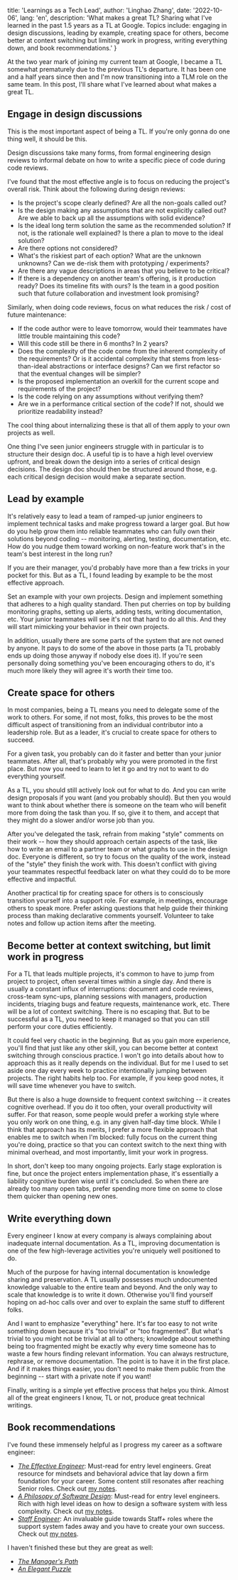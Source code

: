 
  title: 'Learnings as a Tech Lead',
  author: 'Linghao Zhang',
  date: '2022-10-06',
  lang: 'en',
  description: 'What makes a great TL? Sharing what I\'ve learned in the past 1.5 years as a TL at Google. Topics include: engaging in design discussions, leading by example, creating space for others, become better at context switching but limiting work in progress, writing everything down, and book recommendations.'
}


<!-- content start here -->

At the two year mark of joining my current team at Google, I became a TL somewhat prematurely due to the previous TL's departure. It has been one and a half years since then and I'm now transitioning into a TLM role on the same team. In this post, I'll share what I've learned about what makes a great TL.

## Engage in design discussions

This is the most important aspect of being a TL. If you're only gonna do one thing well, it should be this.

Design discussions take many forms, from formal engineering design reviews to informal debate on how to write a specific piece of code during code reviews.

I've found that the most effective angle is to focus on reducing the project's overall risk. Think about the following during design reviews:
- Is the project's scope clearly defined? Are all the non-goals called out?
- Is the design making any assumptions that are not explicitly called out? Are we able to back up all the assumptions with solid evidence?
- Is the ideal long term solution the same as the recommended solution? If not, is the rationale well explained? Is there a plan to move to the ideal solution?
- Are there options not considered?
- What's the riskiest part of each option? What are the unknown unknowns? Can we de-risk them with prototyping / experiments?
- Are there any vague descriptions in areas that you believe to be critical?
- If there is a dependency on another team's offering, is it production ready? Does its timeline fits with ours? Is the team in a good position such that future collaboration and investment look promising?

Similarly, when doing code reviews, focus on what reduces the risk / cost of future maintenance:
- If the code author were to leave tomorrow, would their teammates have little trouble maintaining this code?
- Will this code still be there in 6 months? In 2 years?
- Does the complexity of the code come from the inherent complexity of the requirements? Or is it accidental complexity that stems from less-than-ideal abstractions or interface designs? Can we first refactor so that the eventual changes will be simpler?
- Is the proposed implementation an overkill for the current scope and requirements of the project?
- Is the code relying on any assumptions without verifying them?
- Are we in a performance critical section of the code? If not, should we prioritize readability instead?

The cool thing about internalizing these is that all of them apply to your own projects as well.

One thing I've seen junior engineers struggle with in particular is to structure their design doc. A useful tip is to have a high level overview upfront, and break down the design into a series of critical design decisions. The design doc should then be structured around those, e.g. each critical design decision would make a separate section.

## Lead by example

It's relatively easy to lead a team of ramped-up junior engineers to implement technical tasks and make progress toward a larger goal. But how do you help grow them into reliable teammates who can fully own their solutions beyond coding -- monitoring, alerting, testing, documentation, etc. How do you nudge them toward working on non-feature work that's in the team's best interest in the long run?

If you are their manager, you'd probably have more than a few tricks in your pocket for this. But as a TL, I found leading by example to be the most effective approach.

Set an example with your own projects. Design and implement something that adheres to a high quality standard. Then put cherries on top by building monitoring graphs, setting up alerts, adding tests, writing documentation, etc. Your junior teammates will see it's not that hard to do all this. And they will start mimicking your behavior in their own projects.

In addition, usually there are some parts of the system that are not owned by anyone. It pays to do some of the above in those parts (a TL probably ends up doing those anyway if nobody else does it). If you're seen personally doing something you've been encouraging others to do, it's much more likely they will agree it's worth their time too.

## Create space for others

In most companies, being a TL means you need to delegate some of the work to others. For some, if not most, folks, this proves to be the most difficult aspect of transitioning from an individual contributor into a leadership role. But as a leader, it's crucial to create space for others to succeed.

For a given task, you probably can do it faster and better than your junior teammates. After all, that's probably why you were promoted in the first place. But now you need to learn to let it go and try not to want to do everything yourself.

As a TL, you should still actively look out for what to do. And you can write design proposals if you want (and you probably should). But then you would want to think about whether there is someone on the team who will benefit more from doing the task than you. If so, give it to them, and accept that they might do a slower and/or worse job than you.

After you've delegated the task, refrain from making "style" comments on their work -- how they should approach certain aspects of the task, like how to write an email to a partner team or what graphs to use in the design doc. Everyone is different, so try to focus on the quality of the work, instead of the "style" they finish the work with. This doesn't conflict with giving your teammates respectful feedback later on what they could do to be more effective and impactful.

Another practical tip for creating space for others is to consciously transition yourself into a support role. For example, in meetings, encourage others to speak more. Prefer asking questions that help guide their thinking process than making declarative comments yourself. Volunteer to take notes and follow up action items after the meeting.

## Become better at context switching, but limit work in progress

For a TL that leads multiple projects, it's common to have to jump from project to project, often several times within a single day. And there is usually a constant influx of interruptions: document and code reviews, cross-team sync-ups, planning sessions with managers, production incidents, triaging bugs and feature requests, maintenance work, etc. There will be a lot of context switching. There is no escaping that. But to be successful as a TL, you need to keep it managed so that you can still perform your core duties efficiently.

It could feel very chaotic in the beginning. But as you gain more experience, you'll find that just like any other skill, you can become better at context switching through conscious practice. I won't go into details about how to approach this as it really depends on the individual. But for me I used to set aside one day every week to practice intentionally jumping between projects. The right habits help too. For example, if you keep good notes, it will save time whenever you have to switch.

But there is also a huge downside to frequent context switching -- it creates cognitive overhead. If you do it too often, your overall productivity will suffer. For that reason, some people would prefer a working style where you only work on one thing, e.g. in any given half-day time block. While I think that approach has its merits, I prefer a more flexible approach that enables me to switch when I'm blocked: fully focus on the current thing you're doing, practice so that you can context switch to the next thing with minimal overhead, and most importantly, limit your work in progress.

In short, don't keep too many ongoing projects. Early stage exploration is fine, but once the project enters implementation phase, it's essentially a liability cognitive burden wise until it's concluded. So when there are already too many open tabs, prefer spending more time on some to close them quicker than opening new ones.

## Write everything down

Every engineer I know at every company is always complaining about inadequate internal documentation. As a TL, improving documentation is one of the few high-leverage activities you're uniquely well positioned to do.

Much of the purpose for having internal documentation is knowledge sharing and preservation. A TL usually possesses much undocumented knowledge valuable to the entire team and beyond. And the only way to scale that knowledge is to write it down. Otherwise you'll find yourself hoping on ad-hoc calls over and over to explain the same stuff to different folks. 

And I want to emphasize "everything" here. It's far too easy to not write something down because it's "too trivial" or "too fragmented". But what's trivial to you might not be trivial at all to others; knowledge about something being too fragmented might be exactly why every time someone has to waste a few hours finding relevant information. You can always restructure, rephrase, or remove documentation. The point is to have it in the first place. And if it makes things easier, you don't need to make them public from the beginning -- start with a private note if you want!

Finally, writing is a simple yet effective process that helps you think. Almost all of the great engineers I know, TL or not, produce great technical writings.

## Book recommendations

I've found these immensely helpful as I progress my career as a software engineer:
- [*The Effective Engineer*](https://www.effectiveengineer.com/book): Must-read for entry level engineers. Great resource for mindsets and behavioral advice that lay down a firm foundation for your career. Some content still resonates after reaching Senior roles. Check out [my notes](https://linghao.io/notes/the-effective-engineer).
- [*A Philosopy of Software Design*](https://www.goodreads.com/en/book/show/39996759-a-philosophy-of-software-design): Must-read for entry level engineers. Rich with high level ideas on how to design a software system with less complexity. Check out [my notes](https://linghao.io/notes/a-philosophy-of-software-design).
- [*Staff Engineer*](https://staffeng.com/book): An invaluable guide towards Staff+ roles where the support system fades away and you have to create your own success. Check out [my notes](https://linghao.io/notes/staff-engineer).

I haven't finished these but they are great as well:
- [*The Manager's Path*](https://www.oreilly.com/library/view/the-managers-path/9781491973882/)
- [*An Elegant Puzzle*](https://lethain.com/elegant-puzzle/)
